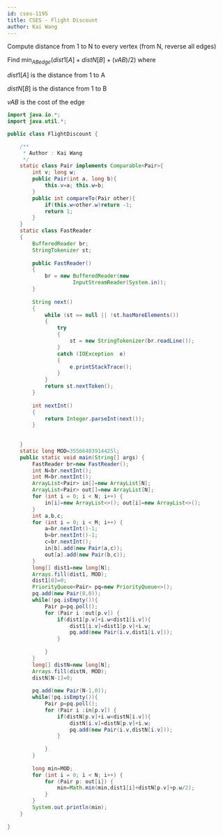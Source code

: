 ```yaml
---
id: cses-1195
title: CSES - Flight Discount
author: Kai Wang
---
```

Compute distance from 1 to N to every vertex (from N, reverse all edges)

Find $\min_{AB edge}(dist1[A]+distN[B]+(vAB)/2)$ where 

$dist1[A]$ is the distance from 1 to A

$distN[B]$ is the distance from 1 to B

$vAB$ is the cost of the edge


```java
import java.io.*; 
import java.util.*;

public class FlightDiscount {

    /**
     * Author : Kai Wang
     */
    static class Pair implements Comparable<Pair>{
        int v; long w;
        public Pair(int a, long b){
            this.v=a; this.w=b;
        }
        public int compareTo(Pair other){
            if(this.w<other.w)return -1;
            return 1;
        }
    }
    static class FastReader 
    { 
        BufferedReader br; 
        StringTokenizer st; 
  
        public FastReader() 
        { 
            br = new BufferedReader(new
                     InputStreamReader(System.in)); 
        } 
  
        String next() 
        { 
            while (st == null || !st.hasMoreElements()) 
            { 
                try
                { 
                    st = new StringTokenizer(br.readLine()); 
                } 
                catch (IOException  e) 
                { 
                    e.printStackTrace(); 
                } 
            } 
            return st.nextToken(); 
        } 
  
        int nextInt() 
        { 
            return Integer.parseInt(next()); 
        } 
  
        
    } 
    static long MOD=35566483914425l;
    public static void main(String[] args) {
        FastReader br=new FastReader();
        int N=br.nextInt();
        int M=br.nextInt();
        ArrayList<Pair> in[]=new ArrayList[N];
        ArrayList<Pair> out[]=new ArrayList[N];
        for (int i = 0; i < N; i++) {
            in[i]=new ArrayList<>(); out[i]=new ArrayList<>();
        }
        int a,b,c;
        for (int i = 0; i < M; i++) {
            a=br.nextInt()-1;
            b=br.nextInt()-1;
            c=br.nextInt();
            in[b].add(new Pair(a,c));
            out[a].add(new Pair(b,c));
        }
        long[] dist1=new long[N];
        Arrays.fill(dist1, MOD);
        dist1[0]=0;
        PriorityQueue<Pair> pq=new PriorityQueue<>();
        pq.add(new Pair(0,0));
        while(!pq.isEmpty()){
            Pair p=pq.poll();
            for (Pair i :out[p.v]) {
                if(dist1[p.v]+i.w<dist1[i.v]){
                    dist1[i.v]=dist1[p.v]+i.w;
                    pq.add(new Pair(i.v,dist1[i.v]));
                }
                
            }
        }
        long[] distN=new long[N];
        Arrays.fill(distN, MOD);
        distN[N-1]=0;
        
        pq.add(new Pair(N-1,0));
        while(!pq.isEmpty()){
            Pair p=pq.poll();
            for (Pair i :in[p.v]) {
                if(distN[p.v]+i.w<distN[i.v]){
                    distN[i.v]=distN[p.v]+i.w;
                    pq.add(new Pair(i.v,distN[i.v]));
                }
                
            }
        }
        
        long min=MOD;
        for (int i = 0; i < N; i++) {
            for (Pair p: out[i]) {
                min=Math.min(min,dist1[i]+distN[p.v]+p.w/2);
            }
        }
        System.out.println(min);
    }
    
}
```
